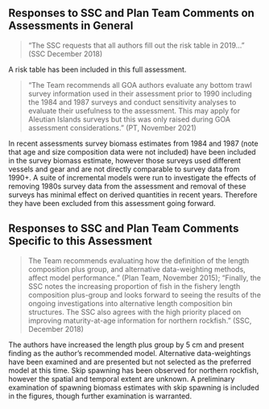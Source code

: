 ## Responses to SSC and Plan Team Comments on Assessments in General

> "The SSC requests that all authors fill out the risk table in 2019…" (SSC December 2018)  

A risk table has been included in this full assessment.

> "The Team recommends all GOA authors evaluate any bottom trawl survey information used in their assessment prior to 1990 including the 1984 and 1987 surveys and conduct sensitivity analyses to evaluate their usefulness to the assessment. This may apply for Aleutian Islands surveys but this was only raised during GOA assessment considerations." (PT, November 2021)

In recent assessments survey biomass estimates from 1984 and 1987 (note that age and size composition data were not included) have been included in the survey biomass estimate, however those surveys used different vessels and gear and are not directly comparable to survey data from 1990+. 
A suite of incremental models were run to investigate the effects of removing 1980s survey data from the assessment and removal of these surveys has minimal effect on derived quantities in recent years. 
Therefore they have been excluded from this assessment going forward.

## Responses to SSC and Plan Team Comments Specific to this Assessment

> The Team recommends evaluating how the definition of the length composition plus
group, and alternative data-weighting methods, affect model performance.” (Plan Team,
November 2015); “Finally, the SSC notes the increasing proportion of fish in the fishery
length composition plus-group and looks forward to seeing the results of the ongoing
investigations into alternative length composition bin structures. The SSC also agrees
with the high priority placed on improving maturity-at-age information for northern
rockfish.” (SSC, December 2018)

The authors have increased the length plus group by 5 cm and present finding as the author’s recommended model. Alternative data-weightings have been examined and are presented but not selected as the preferred model at this time. 
Skip spawning has been observed for northern rockfish, however the spatial and temporal extent are unknown. 
A preliminary examination of spawning biomass estimates with skip spawning is included in the figures, though further examination is warranted.
